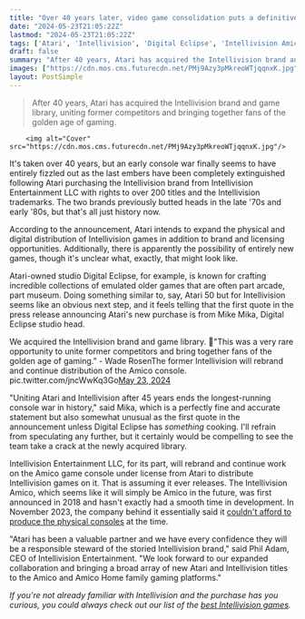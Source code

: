 ```yaml
---
title: "Over 40 years later, video game consolidation puts a definitive end to an early console war"
date: "2024-05-23T21:05:22Z"
lastmod: "2024-05-23T21:05:22Z"
tags: ['Atari', 'Intellivision', 'Digital Eclipse', 'Intellivision Amico']
draft: false
summary: "After 40 years, Atari has acquired the Intellivision brand and game library, uniting former competitors and bringing together fans of the golden age of gaming."
images: ["https://cdn.mos.cms.futurecdn.net/PMj9Azy3pMkreoWTjqqnxK.jpg"]
layout: PostSimple
---
```

> After 40 years, Atari has acquired the Intellivision brand and game library, uniting former competitors and bringing together fans of the golden age of gaming.


        <img alt="Cover" src="https://cdn.mos.cms.futurecdn.net/PMj9Azy3pMkreoWTjqqnxK.jpg"/>
        
It's taken over 40 years, but an early console war finally seems to have entirely fizzled out as the last embers have been completely extinguished following Atari purchasing the Intellivision brand from Intellivision Entertainment LLC with rights to over 200 titles and the Intellivision trademarks. The two brands previously butted heads in the late '70s and early '80s, but that's all just history now.

According to the announcement, Atari intends to expand the physical and digital distribution of Intellivision games in addition to brand and licensing opportunities. Additionally, there is apparently the possibility of entirely new games, though it's unclear what, exactly, that might look like.

Atari-owned studio Digital Eclipse, for example, is known for crafting incredible collections of emulated older games that are often part arcade, part museum. Doing something similar to, say, Atari 50 but for Intellivision seems like an obvious next step, and it feels telling that the first quote in the press release announcing Atari's new purchase is from Mike Mika, Digital Eclipse studio head.

We acquired the Intellivision brand and game library. 👏"This was a very rare opportunity to unite former competitors and bring together fans of the golden age of gaming.” - Wade RosenThe former Intellivision will rebrand and continue distribution of the Amico console. pic.twitter.com/jncWwKq3Go[May 23, 2024](https://twitter.com/atari/status/1793616648890470410)

"Uniting Atari and Intellivision after 45 years ends the longest-running console war in history," said Mika, which is a perfectly fine and accurate statement but also somewhat unusual as the first quote in the announcement unless Digital Eclipse has *something* cooking. I'll refrain from speculating any further, but it certainly would be compelling to see the team take a crack at the newly acquired library.

Intellivision Entertainment LLC, for its part, will rebrand and continue work on the Amico game console under license from Atari to distribute Intellivision games on it. That is assuming it ever releases. The Intellivision Amico, which seems like it will simply be Amico in the future, was first announced in 2018 and hasn't exactly had a smooth time in development. In November 2023, the company behind it essentially said it [couldn't afford to produce the physical consoles](https://www.timeextension.com/news/2023/11/intellivision-admits-it-doesnt-have-the-funds-to-make-the-amico) at the time.

"Atari has been a valuable partner and we have every confidence they will be a responsible steward of the storied Intellivision brand," said Phil Adam, CEO of Intellivision Entertainment. "We look forward to our expanded collaboration and bringing a broad array of new Atari and Intellivision titles to the Amico and Amico Home family gaming platforms."

*If you're not already familiar with Intellivision and the purchase has you curious, you could always check out our list of the *[<em>best Intellivision games</em>](https://www.gamesradar.com/best-intellivision-games/)*.*
        